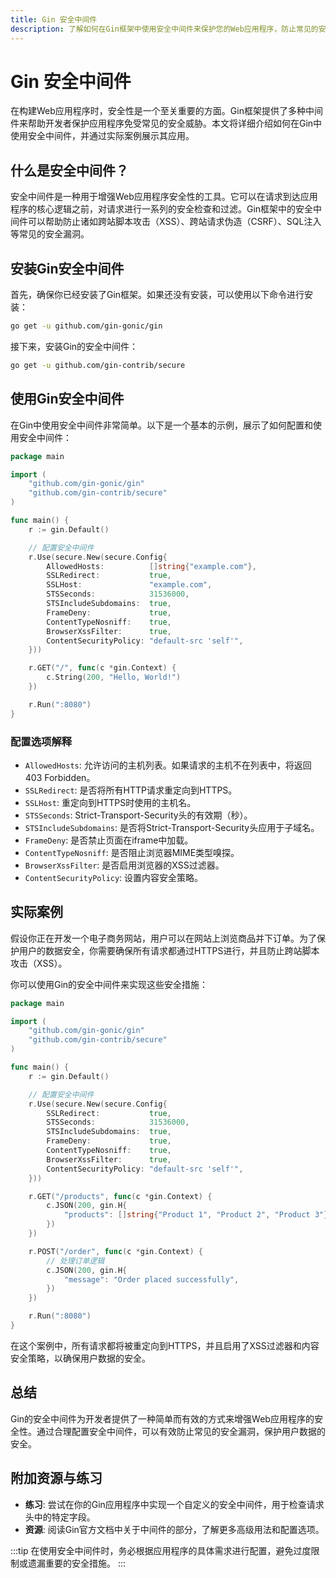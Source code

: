 ```yaml
---
title: Gin 安全中间件
description: 了解如何在Gin框架中使用安全中间件来保护您的Web应用程序，防止常见的安全漏洞。
---
```


# Gin 安全中间件

在构建Web应用程序时，安全性是一个至关重要的方面。Gin框架提供了多种中间件来帮助开发者保护应用程序免受常见的安全威胁。本文将详细介绍如何在Gin中使用安全中间件，并通过实际案例展示其应用。

## 什么是安全中间件？

安全中间件是一种用于增强Web应用程序安全性的工具。它可以在请求到达应用程序的核心逻辑之前，对请求进行一系列的安全检查和过滤。Gin框架中的安全中间件可以帮助防止诸如跨站脚本攻击（XSS）、跨站请求伪造（CSRF）、SQL注入等常见的安全漏洞。

## 安装Gin安全中间件

首先，确保你已经安装了Gin框架。如果还没有安装，可以使用以下命令进行安装：

```bash
go get -u github.com/gin-gonic/gin
```

接下来，安装Gin的安全中间件：

```bash
go get -u github.com/gin-contrib/secure
```

## 使用Gin安全中间件

在Gin中使用安全中间件非常简单。以下是一个基本的示例，展示了如何配置和使用安全中间件：

```go
package main

import (
    "github.com/gin-gonic/gin"
    "github.com/gin-contrib/secure"
)

func main() {
    r := gin.Default()

    // 配置安全中间件
    r.Use(secure.New(secure.Config{
        AllowedHosts:          []string{"example.com"},
        SSLRedirect:           true,
        SSLHost:               "example.com",
        STSSeconds:            31536000,
        STSIncludeSubdomains:  true,
        FrameDeny:             true,
        ContentTypeNosniff:    true,
        BrowserXssFilter:      true,
        ContentSecurityPolicy: "default-src 'self'",
    }))

    r.GET("/", func(c *gin.Context) {
        c.String(200, "Hello, World!")
    })

    r.Run(":8080")
}
```

### 配置选项解释

- `AllowedHosts`: 允许访问的主机列表。如果请求的主机不在列表中，将返回403 Forbidden。
- `SSLRedirect`: 是否将所有HTTP请求重定向到HTTPS。
- `SSLHost`: 重定向到HTTPS时使用的主机名。
- `STSSeconds`: Strict-Transport-Security头的有效期（秒）。
- `STSIncludeSubdomains`: 是否将Strict-Transport-Security头应用于子域名。
- `FrameDeny`: 是否禁止页面在iframe中加载。
- `ContentTypeNosniff`: 是否阻止浏览器MIME类型嗅探。
- `BrowserXssFilter`: 是否启用浏览器的XSS过滤器。
- `ContentSecurityPolicy`: 设置内容安全策略。

## 实际案例

假设你正在开发一个电子商务网站，用户可以在网站上浏览商品并下订单。为了保护用户的数据安全，你需要确保所有请求都通过HTTPS进行，并且防止跨站脚本攻击（XSS）。

你可以使用Gin的安全中间件来实现这些安全措施：

```go
package main

import (
    "github.com/gin-gonic/gin"
    "github.com/gin-contrib/secure"
)

func main() {
    r := gin.Default()

    // 配置安全中间件
    r.Use(secure.New(secure.Config{
        SSLRedirect:           true,
        STSSeconds:            31536000,
        STSIncludeSubdomains:  true,
        FrameDeny:             true,
        ContentTypeNosniff:    true,
        BrowserXssFilter:      true,
        ContentSecurityPolicy: "default-src 'self'",
    }))

    r.GET("/products", func(c *gin.Context) {
        c.JSON(200, gin.H{
            "products": []string{"Product 1", "Product 2", "Product 3"},
        })
    })

    r.POST("/order", func(c *gin.Context) {
        // 处理订单逻辑
        c.JSON(200, gin.H{
            "message": "Order placed successfully",
        })
    })

    r.Run(":8080")
}
```

在这个案例中，所有请求都将被重定向到HTTPS，并且启用了XSS过滤器和内容安全策略，以确保用户数据的安全。

## 总结

Gin的安全中间件为开发者提供了一种简单而有效的方式来增强Web应用程序的安全性。通过合理配置安全中间件，可以有效防止常见的安全漏洞，保护用户数据的安全。

## 附加资源与练习

- **练习**: 尝试在你的Gin应用程序中实现一个自定义的安全中间件，用于检查请求头中的特定字段。
- **资源**: 阅读Gin官方文档中关于中间件的部分，了解更多高级用法和配置选项。

:::tip
在使用安全中间件时，务必根据应用程序的具体需求进行配置，避免过度限制或遗漏重要的安全措施。
:::